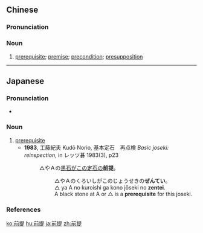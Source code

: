 ==Chinese==
{{zh-forms|alt=前題}}

===Pronunciation===
{{zh-pron
|m=qiántí
|c=cin4 tai4
|mn=chiân-thê/twv:chiân-tê
|cat=n
}}

===Noun===
{{zh-noun}}

# [[prerequisite]]; [[premise]]; [[precondition]]; [[presupposition]]
#: {{zh-x|在……前提 下|conditional upon...}}

{{zh-cat|Advanced}}

----

==Japanese==
{{ja-kanjitab|ぜん|てい|yomi=on}}

===Pronunciation===
* {{ja-pron|ぜんてい|y=o|acc=0|acc_ref=NHK}}

===Noun===
{{ja-noun|ぜんてい}}

# [[prerequisite]]
#* '''1983''', 工藤紀夫 Kudō Norio, 基本定石　再点検 ''Basic joseki: reinspection'', in レッツ碁 1983(3), p23
#*: △やＡの[[黒]][[石]]がこの[[定石]]の'''前提'''。
#*:: △やＡのくろいしがこのじょうせきの'''ぜんてい'''。
#*:: △ ya A no kuroishi ga kono jōseki no '''zentei'''.
#*:: A black stone at A or △ is a '''prerequisite''' for this joseki.

===References===
<references/>

[[ko:前提]]
[[hu:前提]]
[[ja:前提]]
[[zh:前提]]